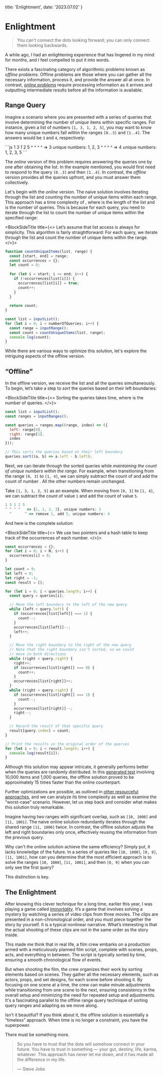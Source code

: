   title: 'Enlightment',
  date: '2023.07.02'
}

# Enlightment

> You can't connect the dots looking forward; you can only connect them looking backwards.

A while ago, I had an enlightening experience that has lingered in my mind for months, and I feel compelled to put it into words.

There exists a fascinating category of algorithmic problems known as _offline problems_. Offline problems are those where you can gather all the necessary information, process it, and provide the answer all at once. In contrast, _[online problems](https://en.wikipedia.org/wiki/Online_algorithm)_ require processing information as it arrives and outputting intermediate results before all the information is available.

## Range Query

Imagine a scenario where you are presented with a series of queries that involve determining the number of _unique_ items within specific ranges. For instance, given a list of numbers `[1, 3, 1, 2, 5]`, you may want to know how many unique numbers fall within the ranges `[0..3]` and `[1..4]`. The answers would be `3` and `4`, respectively:

<BlockSideTitle title="Take the first range [0..3] as an example, the items are 1, 3, 1, 2 and the unique numbers are 1, 2, 3.">
```js
1 3 1 2 5
^ ^ ^ ^   => 3 unique numbers: 1, 2, 3
  ^ ^ ^ ^ => 4 unique numbers: 1, 2, 3, 5
```
</BlockSideTitle>

The _online_ version of this problem requires answering the queries one by one after obtaining the list. In the example mentioned, you would first need to respond to the query `[0..3]` and then `[1..4]`. In contrast, the _offline_ version provides all the queries upfront, and you must answer them collectively.

Let's begin with the _online_ version. The naive solution involves iterating through the list and counting the number of unique items within each range. This approach has a time complexity of <InlineMath math='O(nm)' />, where <InlineMath math='n'/> is the length of the list and <InlineMath math='m'/> is the number of queries. This is because for each query, you need to iterate through the list to count the number of unique items within the specified range:

<BlockSideTitle title={<>
  Let’s assume that list access is always <InlineMath math='O(1)' /> for simplicity. This algorithm is fairly straightforward: For each query, we iterate through the list and count the number of unique items within the range.
</>}>
```js
function countUniqueItems(list, range) {
  const [start, end] = range;
  const occurrences = {};
  let count = 0;
  
  for (let i = start; i <= end; i++) {
    if (!occurrences[list[i]]) {
      occurrences[list[i]] = true;
      count++;
    }
  }
  
  return count;
}

const list = inputList();
for (let i = 0; i < numberOfQueries; i++) {
  const range = inputRange();
  const count = countUniqueItems(list, range);
  console.log(count);
}
```
</BlockSideTitle>

While there are various ways to optimize this solution, let's explore the intriguing aspects of the offline version.

## “Offline”

In the offline version, we receive the list and all the queries simultaneously. To begin, let’s take a step to _sort_ the queries based on their left boundaries:

<BlockSideTitle title={<>
  Sorting the queries takes <InlineMath math='O(m \log m)' /> time, where <InlineMath math='m' /> is the number of queries.
</>}>
```js
const list = inputList();
const ranges = inputRanges();

const queries = ranges.map((range, index) => ({
  left: range[0],
  right: range[1],
  index
}));

// This sorts the queries based on their left boundary
queries.sort((a, b) => a.left - b.left);
```
</BlockSideTitle>

Next, we can iterate through the sorted queries while _maintaining the count of unique numbers within the range_. For example, when transitioning from the range `[0, 3]` to `[1, 4]`, we can simply subtract the count of <InlineMath math="\operatorname{list}_{0}"/> and add the count of number <InlineMath math="\operatorname{list}_{4}"/>. All the other numbers remain unchanged.

Take `[1, 3, 1, 2, 5]` as an example. When moving from `[0, 3]` to `[1, 4]`, we can subtract the count of value `1` and add the count of value `5`.

```js
1 3 1 2 5
^ ^ ^ ^   => {1, 1, 2, 3}, unique numbers: 3
  ^      ^ => remove 1, add 5, unique numbers: 4
```

And here is the complete solution:

<BlockSideTitle title={<>
  We use two pointers and a hash table to keep track of the occurrences of each number.
</>}>
```js
const occurrences = {};
for (let i = 0; i < N; i++) {
  occurrences[i] = 0;
}

let count = 0;
let left = 0;
let right = -1;
const result = [];

for (let i = 0; i < queries.length; i++) {
  const query = queries[i];

  // Move the left boundary to the left of the new query
  while (left < query.left) {
    if (occurrences[list[left]] === 1) {
      count--;
    }
    occurrences[list[left]]--;
    left++;
  }

  // Move the right boundary to the right of the new query
  // Note that the right boundary isn't sorted, so we could
  // move in both directions
  while (right < query.right) {
    right++;
    if (occurrences[list[right]] === 0) {
      count++;
    }
    occurrences[list[right]]++;
  }
  while (right > query.right) {
    if (occurrences[list[right]] === 1) {
      count--;
    }
    occurrences[list[right]]--;
    right--;
  }

  // Record the result of that specific query
  result[query.index] = count;
}

// Print the results in the original order of the queries
for (let i = 0; i < result.length; i++) {
  console.log(result[i]);
}
```
</BlockSideTitle>

Although this solution may appear intricate, it generally performs better when the queries are randomly distributed. In this [generated test](https://jsben.ch/iYQLj) involving 10,000 items and 1,000 queries, the offline solution proved to be approximately 15 times faster than the online counterpart.

Further optimizations are possible, as outlined in [other resourceful approaches](https://cp-algorithms.com/data_structures/sqrt_decomposition.html), and we can analyze its time complexity as well as examine the “worst-case” scenario. However, let us step back and consider what makes this solution truly remarkable.

Imagine having two ranges with significant overlap, such as `[10, 1000]` and `[11, 1001]`. The naive online solution redundantly iterates through the shared range `[11, 1000]` twice. In contrast, the offline solution adjusts the left and right boundaries only once, effectively reusing the information from the previous query.

Why can't the online solution achieve the same efficiency? Simply put, it lacks knowledge of the future. In a series of queries like `[10, 1000]`, `[0, 9]`, `[11, 1001]`, how can you determine that the most efficient approach is to solve the ranges `[10, 1000]`, `[11, 1001]`, and then `[0, 9]` when you can only see the first query?

This distinction is key.

## The Enlightment

After knowing this clever technique for a long time, earlier this year, I was playing a game called [_Immortality_](https://en.wikipedia.org/wiki/Immortality_(video_game)). It’s a game that involves solving a mystery by watching a series of video clips from three movies. The clips are presented in a non-chronological order, and you must piece together the story by yourself. It is a typical nonlinear narrative. What’s interesting is that the actual shooting of these clips are not in the same order as the story inside.

This made me think that in real life, a film crew embarks on a production armed with a meticulously planned film script, complete with scenes, props, acts, and everything in between. The script is typically sorted by time, ensuring a smooth chronological flow of events.

But when shooting the film, the crew organizes their work by sorting elements based on scenes. They gather all the necessary elements, such as actors, props, and set designs, for each scene before shooting it. By focusing on one scene at a time, the crew can make minute adjustments while transitioning from one scene to the next, ensuring consistency in the overall setup and minimizing the need for repeated setup and adjustments. It's a fascinating parallel to the offline range query technique of sorting query ranges and adapting as we move along.

Isn't it beautiful? If you think about it, the offline solution is essentially a “timeless” approach. When time is no longer a constraint, you have the superpower.

There must be something more.

> So you have to trust that the dots will somehow connect in your future. You have to trust in something — your gut, destiny, life, karma, whatever. This approach has never let me down, and it has made all the difference in my life.
>
> — Steve Jobs